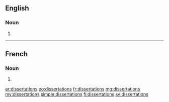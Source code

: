 ==English==

===Noun===
{{head|en|plural}}

# {{plural of|dissertation|lang=en}}

----

==French==

===Noun===
{{head|fr|plural}}

# {{plural of|dissertation|lang=fr}}

[[ar:dissertations]]
[[eo:dissertations]]
[[fr:dissertations]]
[[mg:dissertations]]
[[my:dissertations]]
[[simple:dissertations]]
[[fi:dissertations]]
[[sv:dissertations]]